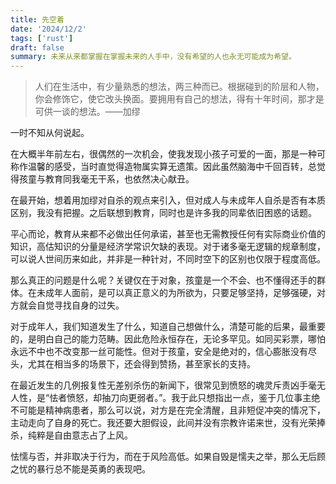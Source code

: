 ```yaml
---
title: 先空着
date: '2024/12/2'
tags: ['rust']
draft: false
summary: 未来从来都掌握在掌握未来的人手中，没有希望的人也永无可能成为希望。
---
```



> 人们在生活中，有少量熟悉的想法，两三种而已。根据碰到的阶层和人物，你会修饰它，使它改头换面。要拥用有自己的想法，得有十年时间，那才是可供一谈的想法。——加缪

一时不知从何说起。

在大概半年前左右，很偶然的一次机会，使我发现小孩子可爱的一面，那是一种可称作温馨的感受，当时直觉得造物属实算无遗策。因此虽然脑海中千回百转，总觉得孩童与教育同我毫无干系，也依然决心献丑。

在最开始，想着用加缪对自杀的观点来引入，但对成人与未成年人自杀是否有本质区别，我没有把握。之后联想到教育，同时也是许多我的同辈依旧困惑的话题。

平心而论，教育从来都不必做出任何承诺，甚至也无需教授任何有实际商业价值的知识，高估知识的分量是经济学常识欠缺的表现。对于诸多毫无逻辑的规章制度，可以说人世间历来如此，并非是一种针对，不同时空下的区别也仅限于程度高低。

那么真正的问题是什么呢？关键仅在于对象，孩童是一个不会、也不懂得还手的群体。在未成年人面前，是可以真正意义的为所欲为，只要足够坚持，足够强硬，对方就会自觉寻找自身的过失。

对于成年人，我们知道发生了什么，知道自己想做什么，清楚可能的后果，最重要的，是明白自己的能力范畴。因此危险永恒存在，无论多罕见。如同买彩票，哪怕永远不中也不改变那一丝可能性。但对于孩童，安全是绝对的，信心膨胀没有尽头，尤其在相当多的场景下，还会得到赞扬，甚至家长的支持。

在最近发生的几例报复性无差别杀伤的新闻下，很常见到愤怒的魂灵斥责凶手毫无人性，是“怯者愤怒，却抽刀向更弱者。”。我于此只想指出一点，鉴于几位事主绝不可能是精神病患者，那么可以说，对方是在完全清醒，且非短促冲突的情况下，主动走向了自身的死亡。我还要大胆假设，此间并没有宗教许诺来世，没有光荣捧杀，纯粹是自由意志占了上风。

怯懦与否，并非取决于行为，而在于风险高低。如果自毁是懦夫之举，那么无后顾之忧的暴行总不能是英勇的表现吧。